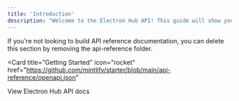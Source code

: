 ```yaml
---
title: 'Introduction'
description: "Welcome to the Electron Hub API! This guide will show you how to generate keys, make requests, and explore our offerings. Enjoy free access to over 200 advanced AI models across 7 unique API endpoints. Dive in and start your AI journey!"
---
```


<Note>
  If you're not looking to build API reference documentation, you can delete
  this section by removing the api-reference folder.
</Note>

<Card
  title="Getting Started"
  icon="rocket"
  href="https://github.com/mintlify/starter/blob/main/api-reference/openapi.json"
>
  View Electron Hub API docs
</Card>
